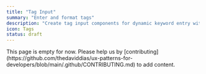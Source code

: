 ```yaml
---
title: "Tag Input"
summary: "Enter and format tags"
description: "Create tag input components for dynamic keyword entry with validation and accessibility support."
icon: Tags
status: draft
---
```


<Callout type="warning">
  This page is empty for now. Please help us by
  [contributing](https://github.com/thedaviddias/ux-patterns-for-developers/blob/main/.github/CONTRIBUTING.md)
  to add content.
</Callout>

